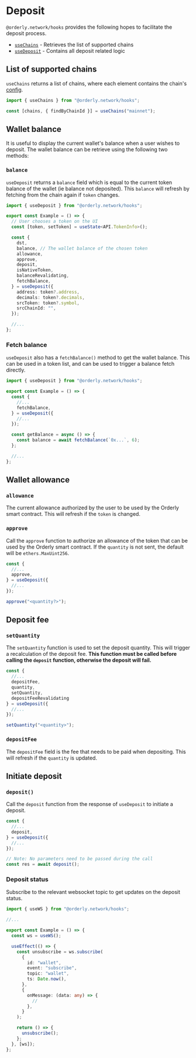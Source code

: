 # Deposit

`@orderly.network/hooks` provides the following hopes to facilitate the deposit process.

- [`useChains`](/apis/modules/__orderly_network___hooks/useChains) - Retrieves the list of supported chains
- [`useDeposit`](/apis/modules/__orderly_network___hooks/useDeposit) - Contains all deposit related logic

## List of supported chains

`useChains` returns a list of chains, where each element contains the chain's [config](/apis/modules/__orderly_network___hooks/config).

```typescript
import { useChains } from "@orderly.network/hooks";

const [chains, { findByChainId }] = useChains("mainnet");
```

## Wallet balance

It is useful to display the current wallet's balance when a user wishes to deposit. The wallet balance can be retrieve using the following two methods:

### `balance`

`useDeposit` returns a `balance` field which is equal to the current token balance of the wallet (ie balance not deposited). This `balance` will refresh by fetching from the chain again if `token` changes.

```typescript
import { useDeposit } from "@orderly.network/hooks";

export const Example = () => {
  // User chooses a token on the UI
  const [token, setToken] = useState<API.TokenInfo>();

  const {
    dst,
    balance, // The wallet balance of the chosen token
    allowance,
    approve,
    deposit,
    isNativeToken,
    balanceRevalidating,
    fetchBalance,
  } = useDeposit({
    address: token?.address,
    decimals: token?.decimals,
    srcToken: token?.symbol,
    srcChainId: "",
  });

  //...
};
```

### Fetch balance

`useDeposit` also has a `fetchBalance()` method to get the wallet balance. This can be used in a token list, and can be used to trigger a balance fetch directly.

```typescript /fetchBalance/
import { useDeposit } from "@orderly.network/hooks";

export const Example = () => {
  const {
    //...
    fetchBalance,
  } = useDeposit({
    //...
  });

  const getBalance = async () => {
    const balance = await fetchBalance(`0x...`, 6);
  };

  //...
};
```

## Wallet allowance

### `allowance`

The current allowance authorized by the user to be used by the Orderly smart contract. This will refresh if the `token` is changed.

### `approve`

Call the `approve` function to authorize an allowance of the token that can be used by the Orderly smart contract. If the `quantity` is not sent, the default will be `ethers.MaxUint256`.

```typescript /approve/
const {
  //...
  approve,
} = useDeposit({
  //...
});

approve("<quantity?>");
```

## Deposit fee

### `setQuantity`

The `setQuantity` function is used to set the deposit quantity. This will trigger a recalculation of the deposit fee. **This function must be called before calling the `deposit` function, otherwise the deposit will fail.**

```typescript {3-6}
const {
  //...
  depositFee,
  quantity,
  setQuantity,
  depositFeeRevalidating
} = useDeposit({
  //...
});

setQuantity("<quantity>");
```

### `depositFee`

The `depositFee` field is the fee that needs to be paid when depositing. This will refresh if the `quantity` is updated.

## Initiate deposit

### `deposit()`

Call the `deposit` function from the response of `useDeposit` to initiate a deposit.

```typescript /deposit/
const {
  //...
  deposit,
} = useDeposit({
  //...
});

// Note: No parameters need to be passed during the call
const res = await deposit();
```

### Deposit status

Subscribe to the relevant websocket topic to get updates on the deposit status.

```typescript
import { useWS } from "@orderly.network/hooks";

//...

export const Example = () => {
  const ws = useWS();

  useEffect(() => {
    const unsubscribe = ws.subscribe(
      {
        id: "wallet",
        event: "subscribe",
        topic: "wallet",
        ts: Date.now(),
      },
      {
        onMessage: (data: any) => {
          //
        },
      }
    );

    return () => {
      unsubscribe();
    };
  }, [ws]);
};
```
